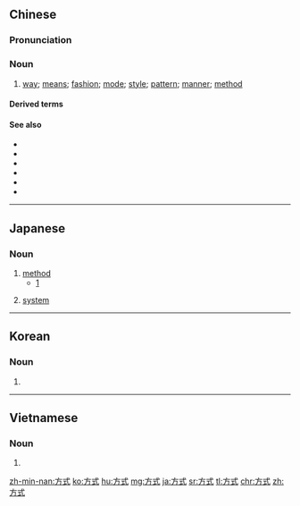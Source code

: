 ==Chinese==
{{zh-forms}}

===Pronunciation===
{{zh-pron
|m=fāngshì
|ma=Zh-fangshì.ogg
|c=fong1 sik1
|h=pfs=fông-sṳt
|mn=hong-sek
|w=1faan seq
|cat=n
}}

===Noun===
{{zh-noun}}

# [[way]]; [[means]]; [[fashion]]; [[mode]]; [[style]]; [[pattern]]; [[manner]]; [[method]]
#: {{zh-x|思維 方式|way of '''thinking'''}}

====Derived terms====
{{zh-der|生產方式|生活方式}}

====See also====
* {{zh-l|辦法}}
* {{zh-l|方法}}
* {{zh-l|手段}}
* {{zh-l|途徑}}
* {{zh-l|作法}}
* {{zh-l|做法}}

{{zh-cat|Elementary}}

----

==Japanese==
{{ja-kanjitab|ほう|しき|yomi=on}}

===Noun===
{{ja-noun|ほうしき}}

# [[method]]
#* [http://headlines.yahoo.co.jp/hl?a=20160921-00000104-jij-soci]
#*: {{ja-usex|調査は今年２～３月、全国の１６歳以上の男女に面接'''方式'''で実施。１９５９人から回答を得た。|ちょうさ は ことし に～さんがつ、ぜんこく の じゅうろく-さい いじょう の だんじょ に めんせつ '''ほうしき''' で じっし。せん-きゅうひゃく-ごじゅうきゅう にん から かいとう を えた。|The survey was executed from February to March of this year nationwide using an interview '''method''' on men and women above the age of 16. Responses were received from 1959 people.}}
# [[system]]

----

==Korean==
{{ko-hanjatab}}

===Noun===
{{ko-noun|hangeul=방식}}

# {{hanja form of|방식|[[method]]}}

----

==Vietnamese==
{{vi-hantutab}}

===Noun===
{{vi-hantu|pos=noun}}

# {{han tu form of|phương thức|[[method]], [[procedure]]}}

[[zh-min-nan:方式]]
[[ko:方式]]
[[hu:方式]]
[[mg:方式]]
[[ja:方式]]
[[sr:方式]]
[[tl:方式]]
[[chr:方式]]
[[zh:方式]]